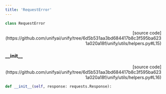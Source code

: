 ```yaml
---
title: 'RequestError'
---
```


```python
class RequestError
```

<p align="right">[source code](https://github.com/unifyai/unify/tree/6d5b531aa3bd684417b8c3f595ba6231a020a18f/unify/utils/helpers.py#L15)</p>



### \_\_init\_\_

<p align="right">[source code](https://github.com/unifyai/unify/tree/6d5b531aa3bd684417b8c3f595ba6231a020a18f/unify/utils/helpers.py#L16)</p>

```python
def __init__(self, response: requests.Response):
```

